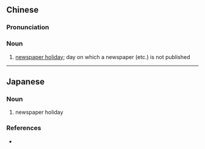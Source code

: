 ==Chinese==
{{zh-forms|type=21}}

===Pronunciation===
{{zh-pron
|m=xiūkānrì
|c=jau1 hon1 jat6,jau1 hon2 jat6
|cat=n
}}

===Noun===
{{zh-noun}}

# [[newspaper holiday]]; day on which a newspaper (etc.) is not published

----

==Japanese==
{{ja-kanjitab|きゅう|かん|ひ|k3=び|r=y|yomi=ok}}

===Noun===
{{ja-noun|きゅうかんび}}

# newspaper holiday

===References===
* {{R:Shogakukan}}
